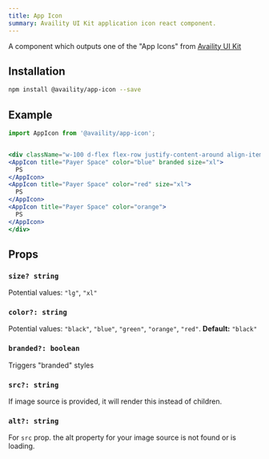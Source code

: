 ```yaml
---
title: App Icon
summary: Availity UI Kit application icon react component.
---
```

A component which outputs one of the "App Icons" from [Availity UI Kit](http://availity.github.io/availity-uikit/v3/components#App-Icons)

## Installation

```bash
npm install @availity/app-icon --save
```

## Example

```jsx live=true viewCode=true
import AppIcon from '@availity/app-icon';


<div className="w-100 d-flex flex-row justify-content-around align-items-center">
<AppIcon title="Payer Space" color="blue" branded size="xl">
  PS
</AppIcon>
<AppIcon title="Payer Space" color="red" size="xl">
  PS
</AppIcon>
<AppIcon title="Payer Space" color="orange">
  PS
</AppIcon>
</div>
```

## Props

### `size? string`
Potential values: `"lg"`, `"xl"`

### `color?: string`
Potential values: `"black"`, `"blue"`, `"green"`, `"orange"`, `"red"`. **Default:** `"black"`

### `branded?: boolean`
Triggers "branded" styles

### `src?: string`
If image source is provided, it will render this instead of children.

### `alt?: string`
For `src` prop. the alt property for your image source is not found or is loading.
